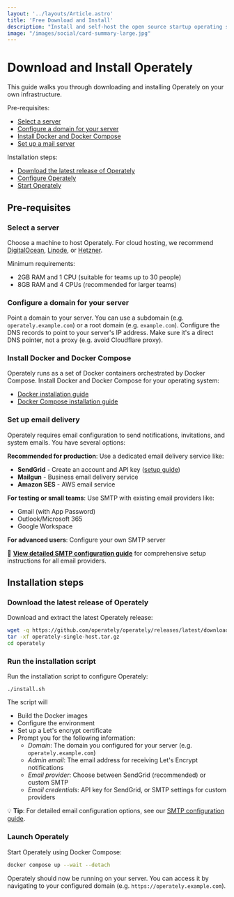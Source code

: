 ```yaml
---
layout: '../layouts/Article.astro'
title: 'Free Download and Install'
description: "Install and self-host the open source startup operating system on-premises in your own infrastructure."
image: "/images/social/card-summary-large.jpg"
---
```


# Download and Install Operately

This guide walks you through downloading and installing Operately on your own infrastructure.

Pre-requisites:

- [Select a server](#select-a-server)
- [Configure a domain for your server](#configure-a-domain-for-your-server)
- [Install Docker and Docker Compose](#install-docker-and-docker-compose)
- [Set up a mail server](#set-up-a-mail-server)

Installation steps:

- [Download the latest release of Operately](#download-the-latest-release-of-operately)
- [Configure Operately](#configure-operately)
- [Start Operately](#start-operately)

## Pre-requisites

### Select a server

Choose a machine to host Operately. For cloud hosting, we recommend 
[DigitalOcean](https://www.digitalocean.com/), [Linode](https://www.linode.com/), or 
[Hetzner](https://www.hetzner.com/).

Minimum requirements:
- 2GB RAM and 1 CPU (suitable for teams up to 30 people)
- 8GB RAM and 4 CPUs (recommended for larger teams)

### Configure a domain for your server

Point a domain to your server. You can use a subdomain (e.g. `operately.example.com`) or a
root domain (e.g. `example.com`). Configure the DNS records to point to your server's IP
address. Make sure it's a direct DNS pointer, not a proxy (e.g. avoid Cloudflare proxy).

### Install Docker and Docker Compose

Operately runs as a set of Docker containers orchestrated by Docker Compose.
Install Docker and Docker Compose for your operating system:

- [Docker installation guide](https://docs.docker.com/get-docker/)
- [Docker Compose installation guide](https://docs.docker.com/compose/install/)

### Set up email delivery

Operately requires email configuration to send notifications, invitations, and system emails. You have several options:

**Recommended for production**: Use a dedicated email delivery service like:
- **SendGrid** - Create an account and API key ([setup guide](https://sendgrid.com/docs/ui/account-and-settings/api-keys/))
- **Mailgun** - Business email delivery service
- **Amazon SES** - AWS email service

**For testing or small teams**: Use SMTP with existing email providers like:
- Gmail (with App Password)
- Outlook/Microsoft 365
- Google Workspace

**For advanced users**: Configure your own SMTP server

📖 **[View detailed SMTP configuration guide](/help/configure-smtp-email)** for comprehensive setup instructions for all email providers.

## Installation steps

### Download the latest release of Operately

Download and extract the latest Operately release:

```bash
wget -q https://github.com/operately/operately/releases/latest/download/operately-single-host.tar.gz
tar -xf operately-single-host.tar.gz
cd operately
```

### Run the installation script

Run the installation script to configure Operately:

```
./install.sh
```

The script will
- Build the Docker images
- Configure the environment
- Set up a Let's encrypt certificate
- Prompt you for the following information:
  - *Domain*: The domain you configured for your server (e.g. `operately.example.com`)
  - *Admin email*: The email address for receiving Let's Encrypt notifications
  - *Email provider*: Choose between SendGrid (recommended) or custom SMTP
  - *Email credentials*: API key for SendGrid, or SMTP settings for custom providers

💡 **Tip**: For detailed email configuration options, see our [SMTP configuration guide](/help/configure-smtp-email).

### Launch Operately

Start Operately using Docker Compose:

```bash
docker compose up --wait --detach
```

Operately should now be running on your server. You can access it by navigating to your
configured domain (e.g. `https://operately.example.com`).
